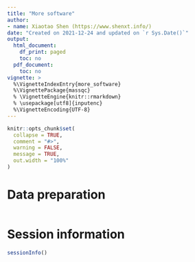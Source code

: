 ```yaml
---
title: "More software"
author:
- name: Xiaotao Shen (https://www.shenxt.info/)
date: "Created on 2021-12-24 and updated on `r Sys.Date()`"
output:
  html_document:
    df_print: paged
    toc: no
  pdf_document:
    toc: no
vignette: >
  %\VignetteIndexEntry{more_software}
  %\VignettePackage{massqc}
  % \VignetteEngine{knitr::rmarkdown}
  % \usepackage[utf8]{inputenc}
  %\VignetteEncoding{UTF-8}
---
```


```r
knitr::opts_chunk$set(
  collapse = TRUE,
  comment = "#>",
  warning = FALSE,
  message = TRUE,
  out.width = "100%"
)
```

# **Data preparation**

```r
```

# **Session information**

```r
sessionInfo()
```

